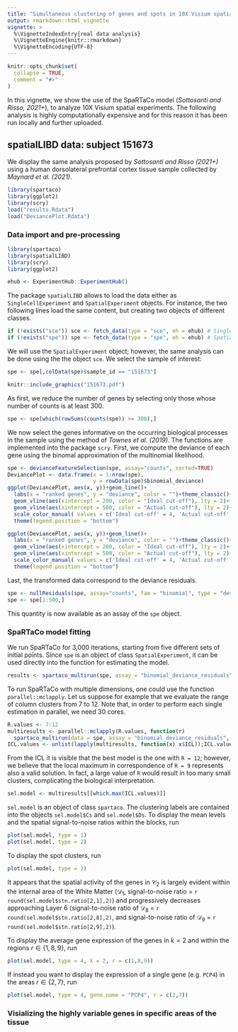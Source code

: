 ```yaml
---
title: "Simultaneous clustering of genes and spots in 10X Visium spatial experiments using SpaRTaCo"
output: rmarkdown::html_vignette
vignette: >
  %\VignetteIndexEntry{real data analysis}
  %\VignetteEngine{knitr::rmarkdown}
  %\VignetteEncoding{UTF-8}
---
```


```r
knitr::opts_chunk$set(
  collapse = TRUE,
  comment = "#>"
)
```

In this vignette, we show the use of the SpaRTaCo model (*Sottosanti and Risso, 2021+*), to analyze 10X Visium spatial experiments. The following analysis is highly computationally expensive and for this reason it has been run locally and further uploaded.

## spatialLIBD data: subject 151673

We display the same analysis proposed by *Sottosanti and Risso (2021+)* using a human dorsolateral prefrontal cortex tissue sample collected by *Maynard et al. (2021)*.

```r
library(spartaco)
library(ggplot2)
library(scry)
load("results.Rdata")
load("DeviancePlot.Rdata")
```


### Data import and pre-processing

```r
library(spartaco)
library(spatialLIBD)
library(scry)
library(ggplot2)

ehub <- ExperimentHub::ExperimentHub()
```

The package `spatialLIBD` allows to load the data either as `SingleCellExperiment` and `SpatialExperiment` objects. For instance, the two following lines load the same content, but creating two objects of different classes.

```r
if (!exists("sce")) sce <- fetch_data(type = "sce", eh = ehub) # SingleCellExperiment
if (!exists("spe")) spe <- fetch_data(type = "spe", eh = ehub) # SpatialExperiment
```

We will use the `SpatialExperiment` object; however, the same analysis can be done using the the object `sce`. We select the sample of interest:

```r
spe <- spe[,colData(spe)$sample_id == "151673"]
```

```r
knitr::include_graphics("151673.pdf")
```

As first, we reduce the number of genes by selecting only those whose number of counts is at least 300.

```r
spe <- spe[which(rowSums(counts(spe)) >= 300),]
```

We now select the genes informative on the occurring biological processes in the sample using the method of *Townes et al. (2019)*. The functions are implemented into the package `scry`. First, we compute the deviance of each gene using the binomal approximation of the multinomial likelihood.

```r
spe <- devianceFeatureSelection(spe, assay="counts", sorted=TRUE)
DeviancePlot <- data.frame(x = 1:nrow(spe),
                           y = rowData(spe)$binomial_deviance)
ggplot(DeviancePlot, aes(x, y))+geom_line()+
  labs(x = "ranked genes", y = "deviance", color = "")+theme_classic()+
  geom_vline(aes(xintercept = 200, color = "Ideal cut-off"), lty = 2)+
  geom_vline(aes(xintercept = 500, color = "Actual cut-off"), lty = 2)+
  scale_color_manual( values = c('Ideal cut-off' = 4, 'Actual cut-off' = 2))+
  theme(legend.position = "bottom")
```

```r
ggplot(DeviancePlot, aes(x, y))+geom_line()+
  labs(x = "ranked genes", y = "deviance", color = "")+theme_classic()+
  geom_vline(aes(xintercept = 200, color = "Ideal cut-off"), lty = 2)+
  geom_vline(aes(xintercept = 500, color = "Actual cut-off"), lty = 2)+
  scale_color_manual( values = c('Ideal cut-off' = 4, 'Actual cut-off' = 2))+
  theme(legend.position = "bottom")
```

Last, the transformed data correspond to the deviance residuals.

```r
spe <- nullResiduals(spe, assay="counts", fam = "binomial", type = "deviance")
spe <- spe[1:500,]
```

This quantity is now available as an assay of the `spe` object.

### SpaRTaCo model fitting

We run SpaRTaCo for 3,000 iterations, starting from five different sets of initial points. Since `spe` is an object of class `SpatialExperiment`, it can be used directly into the function for estimating the model.

```r
results <- spartaco_multirun(spe, assay = "binomial_deviance_residuals", K = 2, R = 9, nstart = 5, max.iter = 3000, mc.cores = 5)
```

To run SpaRTaCo with multiple dimensions, one could use the function `parallel::mclapply`. Let us suppose for example that we evaluate the range of column clusters from 7 to 12. Note that, in order to perform each single estimation in parallel, we need 30 cores.

```r
R.values <- 7:12
multiresults <- parallel::mclapply(R.values, function(r)
  spartaco_multirun(data = spe, assay = "binomial_deviance_residuals", K = 2, R = r, nstart = 5, max.iter = 3000, mc.cores = 5), mc.cores = length(R.values))
ICL.values <- unlist(lapply(multiresults, function(x) x$ICL));ICL.values
```

From the ICL it is visible that the best model is the one with `R = 12`; however, we believe that the local maximum in correspondence of
`R = 9` represents also a valid solution. In fact, a large value of `R` would result in too many small clusters, complicating the biological interpretation.

```r
sel.model <- multiresults[[which.max(ICL.values)]]
```

`sel.model` is an object of class `spartaco`. The clustering labels are contained into the objects `sel.model$Cs` and `sel.model$Ds`. To display the mean levels and the spatial signal-to-noise ratios within the blocks, run


```r
plot(sel.model, type = 1)
plot(sel.model, type = 2)
```

To display the spot clusters, run

```r
plot(sel.model, type = 3)
```

It appears that the spatial activity of the genes in $\mathcal{C}_2$ is largely evident within
the internal area of the White Matter ($\mathcal{D}_1$, signal-to-noise ratio = `r round(sel.model$stn.ratio[2,1],2)`) and progressively decreases approaching Layer
6 (signal-to-noise ratio of $\mathcal{D}_8$ = `r round(sel.model$stn.ratio[2,8],2)`, and signal-to-noise ratio of $\mathcal{D}_9$ = `r round(sel.model$stn.ratio[2,9],2)`).

To display the average gene expression of the genes in $k = 2$ and within the regions $r \in \{1,8,9 \}$, run

```r
plot(sel.model, type = 4, k = 2, r = c(1,8,9))
```

If instead you want to display the expression of a single gene (e.g. `PCP4`) in the areas $r\in\{2,7\}$, run

```r
plot(sel.model, type = 4, gene.name = "PCP4", r = c(2,7))
```

### Visializing the highly variable genes in specific areas of the tissue




